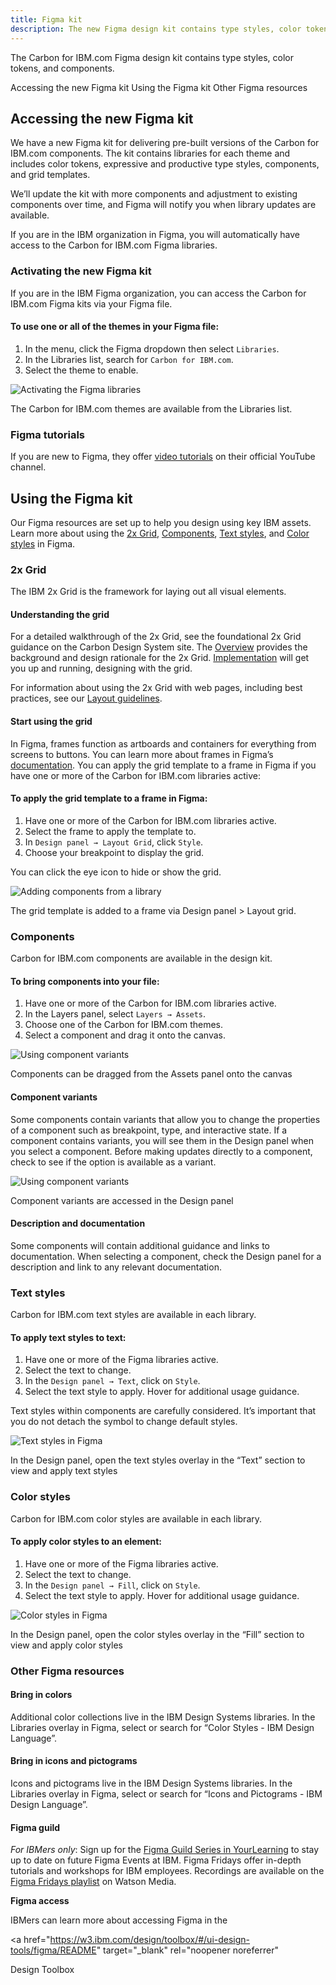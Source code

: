 ```yaml
---
title: Figma kit
description: The new Figma design kit contains type styles, color tokens, and components.
---
```


<PageDescription>

The Carbon for IBM.com Figma design kit contains type styles, color tokens, and components.

</PageDescription>

<AnchorLinks>

<AnchorLink>Accessing the new Figma kit</AnchorLink>
<AnchorLink>Using the Figma kit</AnchorLink>
<AnchorLink>Other Figma resources</AnchorLink>

</AnchorLinks>

## Accessing the new Figma kit

<Row>
<Column  colLg={8} colMd={8} colSm={4}>

We have a new Figma kit for delivering pre-built versions of the Carbon for IBM.com components. The kit contains libraries for each theme and includes color tokens, expressive and productive type styles, components, and grid templates.

We’ll update the kit with more components and adjustment to existing components over time, and Figma will notify you when library updates are available.

If you are in the IBM organization in Figma, you will automatically have access to the Carbon for IBM.com Figma libraries.

### Activating the new Figma kit

If you are in the IBM Figma organization, you can access the Carbon for IBM.com Figma kits via your Figma file.

#### To use one or all of the themes in your Figma file:

1. In the menu, click the Figma dropdown then select `Libraries`.
2. In the Libraries list, search for `Carbon for IBM.com`.
3. Select the theme to enable.

![Activating the Figma libraries](../../images/get-started/Designing_Libraries_Figma.gif)

<Caption>
  The Carbon for IBM.com themes are available from the Libraries list.
</Caption>

### Figma tutorials

If you are new to Figma, they offer <a href="https://www.youtube.com/c/Figmadesign/playlists?view=50&sort=dd&shelf_id=3" target="_blank" rel="noopener noreferrer">video tutorials</a> on their official YouTube channel.

## Using the Figma kit

Our Figma resources are set up to help you design using key IBM assets. Learn more about using the [2x Grid](#2x-grid), [Components](#components), [Text styles](#text-styles), and [Color styles](#color-styles) in Figma.

### 2x Grid

The IBM 2x Grid is the framework for laying out all visual elements.

#### Understanding the grid

For a detailed walkthrough of the 2x Grid, see the foundational 2x Grid guidance on the Carbon Design System site. The [Overview](https://www.carbondesignsystem.com/guidelines/2x-grid/overview) provides the background and design rationale for the 2x Grid. [Implementation](https://www.carbondesignsystem.com/guidelines/2x-grid/implementation) will get you up and running, designing with the grid.

For information about using the 2x Grid with web pages, including best practices, see our [Layout guidelines](../guidelines/layout).

#### Start using the grid

In Figma, frames function as artboards and containers for everything from screens to buttons. You can learn more about frames in Figma’s <a href="https://help.figma.com/hc/en-us/articles/360041539473-Frames-in-Figma" target="_blank" rel="noopener noreferrer">documentation</a>. You can apply the grid template to a frame in Figma if you have one or more of the Carbon for IBM.com libraries active:

#### To apply the grid template to a frame in Figma:

1. Have one or more of the Carbon for IBM.com libraries active.
2. Select the frame to apply the template to.
3. In `Design panel → Layout Grid`, click `Style`.
4. Choose your breakpoint to display the grid.

You can click the eye icon to hide or show the grid.

![Adding components from a library](../../images/get-started/Designing_Grid_Figma.gif)

<Caption>
  The grid template is added to a frame via Design panel > Layout grid.
</Caption>

### Components

Carbon for IBM.com components are available in the design kit.

#### To bring components into your file:

1. Have one or more of the Carbon for IBM.com libraries active.
2. In the Layers panel, select `Layers → Assets`.
3. Choose one of the Carbon for IBM.com themes.
4. Select a component and drag it onto the canvas.

![Using component variants](../../images/get-started/Designing_Components_Figma.gif)

<Caption>
  Components can be dragged from the Assets panel onto the canvas
</Caption>

#### Component variants

Some components contain variants that allow you to change the properties of a component such as breakpoint, type, and interactive state. If a component contains variants, you will see them in the Design panel when you select a component. Before making updates directly to a component, check to see if the option is available as a variant.

![Using component variants](../../images/get-started/Designing_Component_Variants_Figma.gif)

<Caption>Component variants are accessed in the Design panel</Caption>

#### Description and documentation

Some components will contain additional guidance and links to documentation. When selecting a component, check the Design panel for a description and link to any relevant documentation.

### Text styles

Carbon for IBM.com text styles are available in each library.

#### To apply text styles to text:

1. Have one or more of the Figma libraries active.
2. Select the text to change.
3. In the `Design panel → Text`, click on `Style`.
4. Select the text style to apply. Hover for additional usage guidance.

Text styles within components are carefully considered. It’s important that you do not detach the symbol to change default styles.

![Text styles in Figma](../../images/get-started/Designing_Text_Styles_Figma.jpg)

<Caption>
  In the Design panel, open the text styles overlay in the “Text” section to
  view and apply text styles
</Caption>

### Color styles

Carbon for IBM.com color styles are available in each library.

#### To apply color styles to an element:

1. Have one or more of the Figma libraries active.
2. Select the text to change.
3. In the `Design panel → Fill`, click on `Style`.
4. Select the text style to apply. Hover for additional usage guidance.

![Color styles in Figma](../../images/get-started/Designing_Color_Styles_Figma.jpg)

<Caption>
  In the Design panel, open the color styles overlay in the “Fill” section to
  view and apply color styles
</Caption>

### Other Figma resources

#### Bring in colors

Additional color collections live in the IBM Design Systems libraries. In the Libraries overlay in Figma, select or search for “Color Styles - IBM Design Language”.

#### Bring in icons and pictograms

Icons and pictograms live in the IBM Design Systems libraries. In the Libraries overlay in Figma, select or search for “Icons and Pictograms - IBM Design Language”.

#### Figma guild

_For IBMers only_: Sign up for the <a href="https://ec.yourlearning.ibm.com/w3/series/10200299" target="_blank" rel="noopener noreferrer">Figma Guild Series in YourLearning</a> to stay up to date on future Figma Events at IBM. Figma Fridays offer in-depth tutorials and workshops for IBM employees. Recordings are available on the <a href="https://secure.video.ibm.com/channel/23570833/playlist/641336" target="_blank" rel="noopener noreferrer">Figma Fridays playlist</a> on Watson Media.

</Column>

<Column colMd={2} colLg={3} offsetMd={1} offsetLg={1}>
  <Aside>

**Figma access**

IBMers can learn more about accessing Figma in the

<a
  href="https://w3.ibm.com/design/toolbox/#/ui-design-tools/figma/README"
  target="_blank"
  rel="noopener noreferrer"
>
  Design Toolbox
</a>

  </Aside>
</Column>

</Row>
